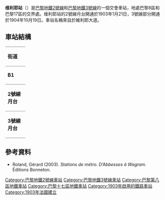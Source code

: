 {{Infobox station
| name                = 维利耶<br />{{lang|fr|Villiers}}
| symbol_location     = paris
| symbol              = m
| symbol2             = 
| type                = [[巴黎地鐵|巴黎地鐵]]車站
| image               = [[File:Metro_Paris_-_Ligne_3_-_station_Villiers_02.jpg|275px]]
| alt                 = 
| caption             = 
| other_name          = 
| address             = 1, boul. de Courcelles<br>2, boul. de Courcelles<br>27, boul. de Courcelles<br />巴黎8區
| borough             = [[法蘭西島|法蘭西島]]
| country             = 法國
| iso_region          = FR_scale:2000
| coordinates_display = title
| coordinates_format  = dms
| latd  = 48.88113| latm  = | lats  = | latNS  = 
| longd = 2.314867| longm = | longs = | longEW = 
| coordinates         = 
| owned               = [[RATP|RATP]]
| operator            = [[RATP|RATP]]
| line                = 
| disabled            = 
| zone                = 1
| opened              = {{Start-date|21 January 1903}}
| closed              = <!-- {{End date|YYYY|MM|DD|df=y}} -->
| services            = 
| map_type            = 
}}
'''维利耶站'''（{{lang-fr|Villiers}}）是[[巴黎地鐵2號線|巴黎地鐵2號線]]和[[巴黎地鐵3號線|巴黎地鐵3號線]]的一個交會車站，地處巴黎8區和巴黎17區的交界處。维利耶站的2號線月台開通於1903年1月21日，3號線部分開通於1904年10月19日。車站名稱來自於維利耶大道。
== 車站結構 ==
{| border=0 cellspacing=0 cellpadding=3
|style="border-bottom:solid 1px gray;border-top:solid 1px gray;" width=50 valign=top|'''街道'''
|-
|style="border-bottom:solid 1px gray;border-top:solid 1px gray;" width=50 valign=top|'''B1'''
|style="border-top:solid 1px gray;border-bottom:solid 1px gray;" width=100 valign=top|月台連接夾層
|-
|style="border-bottom:solid 1px gray;" width=50 rowspan=4 valign=top|'''2號線月台'''
|style="border-top:solid 1px gray;border-right:solid 2px black;border-left:solid 2px black;border-bottom:solid 2px black;" colspan=2|<center><small>[[側式月台|側式月台]]，右側開門</small></center>
|-
|style="border-bottom:solid 1px gray;" width=100|西行
|style="border-bottom:solid 1px gray;" width=390|{{arrow|L}} [[File:Metro-M.svg|16x16px]][[File:Paris_Metro_2.svg|16x16px]]往[[王妃門站|王妃門]] <small>（[[蒙梭站|蒙梭]]）</small>
|-
|東行
|{{arrow|R}} [[File:Metro-M.svg|16x16px]][[File:Paris_Metro_2.svg|16x16px]]往[[民族廣場站_(巴黎地鐵)|民族廣場]] <small>（[[羅馬站_(巴黎地鐵)|羅馬]]）</small>
|-
|style="border-top:solid 2px black;border-right:solid 2px black;border-left:solid 2px black;border-bottom:solid 1px gray;" colspan=2|<center><small>[[側式月台|側式月台]]，右側開門</small></center>
|-
|style="border-bottom:solid 1px gray;" width=50 rowspan=4 valign=top|'''3號線月台'''
|style="border-top:solid 1px gray;border-right:solid 2px black;border-left:solid 2px black;border-bottom:solid 2px black;" colspan=2|<center><small>[[側式月台|側式月台]]，右側開門</small></center>
|-
|style="border-bottom:solid 1px gray;" width=100|西行
|style="border-bottom:solid 1px gray;" width=390|{{arrow|L}} [[File:Metro-M.svg|16x16px]][[File:Paris_m_3_jms.svg|16x16px]]往[[勒瓦盧瓦橋-培根站|勒瓦盧瓦橋-培根]] <small>（[[馬勒舍布站_(巴黎地鐵)|馬勒舍布]]）</small>
|-
|東行
|{{arrow|R}} [[File:Metro-M.svg|16x16px]][[File:Paris_m_3_jms.svg|16x16px]]往[[加列尼站|加列尼]]<small>（[[歐洲站|歐洲]]）</small>
|-
|style="border-top:solid 2px black;border-right:solid 2px black;border-left:solid 2px black;border-bottom:solid 1px gray;" colspan=2|<center><small>[[側式月台|側式月台]]，右側開門</small></center>
|}

==參考資料==
*Roland, Gérard (2003). ''Stations de métro. D’Abbesses à Wagram.'' Éditions Bonneton.
{{commons category|Villiers (Paris Metro)}}

{{巴黎地鐵2號線}}
{{巴黎地鐵3號線}}

{{DEFAULTSORT:Villiers}}
[[Category:巴黎地鐵2號線車站|Category:巴黎地鐵2號線車站]]
[[Category:巴黎地鐵3號線車站|Category:巴黎地鐵3號線車站]]
[[Category:巴黎第八區地鐵車站|Category:巴黎第八區地鐵車站]]
[[Category:巴黎十七區地鐵車站|Category:巴黎十七區地鐵車站]]
[[Category:1903年啟用的鐵路車站|Category:1903年啟用的鐵路車站]]
[[Category:1903年法國建立|Category:1903年法國建立]]